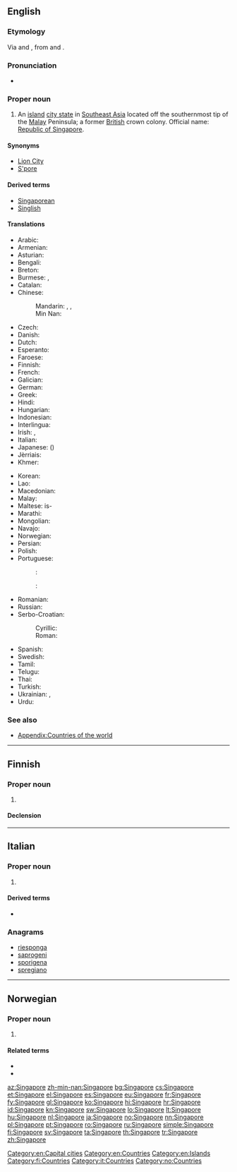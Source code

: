 ==English==
{{wikipedia}}

===Etymology===
Via {{etyl|ms|en}} {{term|singa||lion|lang=ms}} and {{term|pura||city|lang=ms}}, from {{etyl|sa|en}} {{term|sc=Deva|सिंह|tr=siṁhá||lion|lang=sa}} and {{term|sc=Deva|पुर||city|lang=sa}}.

===Pronunciation===
* {{audio|En-us-Singapore.ogg|Audio (US)|lang=en}}

===Proper noun===
{{en-proper noun}}

# An [[island]] [[city state]] in [[Southeast Asia]] located off the southernmost tip of the [[Malay]] Peninsula; a former [[British]] crown colony. Official name: [[Republic of Singapore]].

====Synonyms====
* [[Lion City]] {{qualifier|informal}}
* [[S'pore]] {{qualifier|abbreviation}}

====Derived terms====
* [[Singaporean]]
* [[Singlish]]

====Translations====
{{trans-top|Republic of Singapore}}
* Arabic: {{t|ar|سنغافورة|f|tr=singhafuura}}
* Armenian: {{t|hy|Սինգապուր}}
* Asturian: {{t+|ast|Singapur}}
* Bengali: {{t|bn|সিঙ্গাপুর}}
* Breton: {{t|br|Singapour}}
* Burmese: {{t|my|စင်ကာပူ|tr=cang-kapu}}, {{t|my|စင်္ကာပူ|tr=cang-kapu}}
* Catalan: {{t+|ca|Singapur}}
* Chinese:
*: Mandarin: {{t+|cmn|新加坡|tr=Xīnjiāpō|sc=Hani}}, {{t|cmn|星加坡|tr=Xīngjiāpō|sc=Hani}}, {{qualifier|nickname}} {{t+|cmn|星洲|tr=Xīngzhōu|sc=Hani}}
*: Min Nan: {{t|nan|新加坡|tr=Sin-ka-pho|sc=Hans}}
* Czech: {{t+|cs|Singapur|m}}
* Danish: {{t|da|Singapore}}
* Dutch: {{t+|nl|Singapore}}
* Esperanto: {{t|eo|Singapuro}}
* Faroese: {{t|fo|Singapor|n}}
* Finnish: {{t+|fi|Singapore}}
* French: {{t+|fr|Singapour|m}}
* Galician: {{t+|gl|Singapur}}
* German: {{t+|de|Singapur}}
* Greek: {{t+|el|Σιγκαπούρη|f}}
* Hindi: {{t+|hi|सिंगापुर|tr=siṅgāpur|sc=Deva}}
* Hungarian: {{t+|hu|Szingapúr}}
* Indonesian: {{t|id|Singapura}}
* Interlingua: {{t|ia|Singhapur}}
* Irish: {{t|ga|Singeapór|m}}, {{t|ga|Poblacht Shingeapór|f}}
* Italian: {{t|it|Singapore|f}}
* Japanese: {{t+|ja|シンガポール|tr=Shingapōru|sc=Jpan}} ({{t|ja|新嘉坡|sc=Jpan}})
* Jèrriais: {{t|roa-jer|Sîngapour|m}}
* Khmer: {{t|km|សិង្ហបុរី|tr=singha’borei|sc=Khmr}}
{{trans-mid}}
* Korean: {{t+|ko|싱가포르|tr=Singgaporeu|sc=Kore}}
* Lao: {{t-needed|lo}}
* Macedonian: {{t+|mk|Сингапур|m}}
* Malay: {{t|ms|Singapura}}
* Maltese: is-{{t|mt|Singapor}}
* Marathi: {{t|mr|सिंगापुर|m|tr=siṅgāpur|sc=Deva}}
* Mongolian: {{t|mn|Сингапур|sc=Cyrl}}
* Navajo: {{t|nv|Sį́ʼgaboo}}
* Norwegian: {{t+|no|Singapore}}
* Persian: {{t|fa|سنگاپور|tr=Sangâpur|sc=fa-Arab}}
* Polish: {{t+|pl|Singapur}}
* Portuguese:
*: {{qualifier|Brazil}}: {{t+|pt|Cingapura|f}}
*: {{i|Portugal and Africa}}: {{t+|pt|Singapura|f}}
* Romanian: {{t+|ro|Singapore}}
* Russian: {{t+|ru|Сингапу́р|m}}
* Serbo-Croatian:
*: Cyrillic: {{t|sh|Сингапур|m|sc=Cyrl}}
*: Roman: {{t+|sh|Singapur|m}}
* Spanish: {{t+|es|Singapur|m}}
* Swedish: {{t+|sv|Singapore}}
* Tamil: {{t+|ta|சிங்கப்பூர்|tr=singgappūr|sc=Taml}}
* Telugu: {{t+|te|సింగపూర్}}
* Thai: {{t+|th|สิงคโปร์|tr=sĭngkábpoh}}
* Turkish: {{t+|tr|Singapur}}
* Ukrainian: {{t+|uk|Сінгапур}}, {{t|uk|Сингапур}}
* Urdu: {{t|ur|سنگاپور|tr=siṅgāpur|sc=ur-Arab}}
{{trans-bottom}}

===See also===
* [[Appendix:Countries of the world]]

[[Category:en:Capital cities]]
[[Category:en:Countries]]
[[Category:en:Islands]]

----

==Finnish==
{{wikipedia|lang=fi}}

===Proper noun===
{{fi-proper noun}}

# {{l|en|Singapore}}

====Declension====
{{fi-decl-nalle|n=sg|Singapor|||a}}

[[Category:fi:Countries]]

----

==Italian==
{{wikipedia|lang=it}}

===Proper noun===
{{it-proper noun|g=m}}

# {{l|en|Singapore}}

====Derived terms====
* {{l|it|singaporiano}}

===Anagrams===
* [[riesponga#Italian|riesponga]]
* [[saprogeni#Italian|saprogeni]]
* [[sporigena#Italian|sporigena]]
* [[spregiano#Italian|spregiano]]

[[Category:it:Countries]]

----

==Norwegian==

===Proper noun===
{{no-proper noun}}

# {{l|en|Singapore}}

====Related terms====
* {{l|no|singaporer}}
* {{l|no|singaporsk}}

[[Category:no:Countries]]

[[az:Singapore]]
[[zh-min-nan:Singapore]]
[[bg:Singapore]]
[[cs:Singapore]]
[[et:Singapore]]
[[el:Singapore]]
[[es:Singapore]]
[[eu:Singapore]]
[[fr:Singapore]]
[[fy:Singapore]]
[[gl:Singapore]]
[[ko:Singapore]]
[[hi:Singapore]]
[[hr:Singapore]]
[[id:Singapore]]
[[kn:Singapore]]
[[sw:Singapore]]
[[lo:Singapore]]
[[lt:Singapore]]
[[hu:Singapore]]
[[nl:Singapore]]
[[ja:Singapore]]
[[no:Singapore]]
[[nn:Singapore]]
[[pl:Singapore]]
[[pt:Singapore]]
[[ro:Singapore]]
[[ru:Singapore]]
[[simple:Singapore]]
[[fi:Singapore]]
[[sv:Singapore]]
[[ta:Singapore]]
[[th:Singapore]]
[[tr:Singapore]]
[[zh:Singapore]]